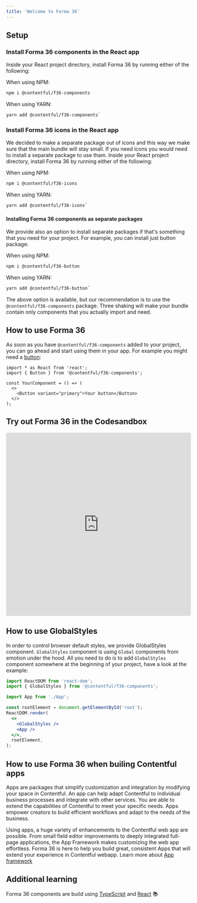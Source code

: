 ```yaml
---
title: 'Welcome to Forma 36'
---
```


## Setup

### Install Forma 36 components in the React app

Inside your React project directory, install Forma 36 by running either of the following:

When using NPM:

```bash static=true
npm i @contentful/f36-components
```

When using YARN:

```bash static=true
yarn add @contentful/f36-components`
```

### Install Forma 36 icons in the React app

We decided to make a separate package out of icons and this way we make sure that the main bundle will stay small. If you need icons you would need to install a separate package to use tham. Inside your React project directory, install Forma 36 by running either of the following:

When using NPM:

```bash static=true
npm i @contentful/f36-icons
```

When using YARN:

```bash static=true
yarn add @contentful/f36-icons`
```

#### Installing Forma 36 components as separate packages

We provide also an option to install separate packages if that's something that you need for your project. For example, you can install just button package:

When using NPM:

```bash static=true
npm i @contentful/f36-button
```

When using YARN:

```bash static=true
yarn add @contentful/f36-button`
```

The above option is available, but our recommendation is to use the `@contentful/f36-components` package. Three shaking will make your bundle contain only components that you actually import and need.

## How to use Forma 36

As soon as you have `@contentful/f36-components` added to your project, you can go ahead and start using them in your app. For example you might need a [button](./components/button):

```tsx static=true
import * as React from 'react';
import { Button } from '@contentful/f36-components';

const YourComponent = () => (
  <>
    <Button variant="primary">Your button</Button>
  </>
);
```

## Try out Forma 36 in the Codesandbox

<iframe
  src="https://codesandbox.io/embed/contentful-forma-36-template-v4-x-x-k78l0?autoresize=1&fontsize=14&hidenavigation=1&theme=dark"
  style="width:100%; height:500px; border:0; border-radius: 4px; overflow:hidden;"
  title="Contentful - Forma 36 template (v4.x.x)"
  allow="accelerometer; ambient-light-sensor; camera; encrypted-media; geolocation; gyroscope; hid; microphone; midi; payment; usb; vr; xr-spatial-tracking"
  sandbox="allow-forms allow-modals allow-popups allow-presentation allow-same-origin allow-scripts"
></iframe>

## How to use GlobalStyles

In order to control browser default styles, we provide GlobalStyles component. `GlobalStyles` component is using `Global` components from emotion under the hood.
All you need to do is to add `GlobalStyles` component somewhere at the beginning of your project, have a look at the example:

```jsx static=true
import ReactDOM from 'react-dom';
import { GlobalStyles } from '@contentful/f36-components';

import App from './App';

const rootElement = document.getElementById('root');
ReactDOM.render(
  <>
    <GlobalStyles />
    <App />
  </>,
  rootElement,
);
```

## How to use Forma 36 when builing Contentful apps

Apps are packages that simplify customization and integration by modifying your space in Contentful. An app can help adapt Contentful to individual business processes and integrate with other services.
You are able to extend the capabilities of Contentful to meet your specific needs. Apps empower creators to build efficient workflows and adapt to the needs of the business.

Using apps, a huge variety of enhancements to the Contentful web app are possible. From small field editor improvements to deeply integrated full-page applications, the App Framework makes customizing the web app effortless.
Forma 36 is here to help you build great, consistent Apps that will extend your experience in Contentful webapp.
Learn more about [App framework](https://www.contentful.com/developers/docs/extensibility/app-framework/)

## Additional learning

Forma 36 components are build using [TypeScript](https://www.typescriptlang.org/) and [React](https://reactjs.org/) 📚
